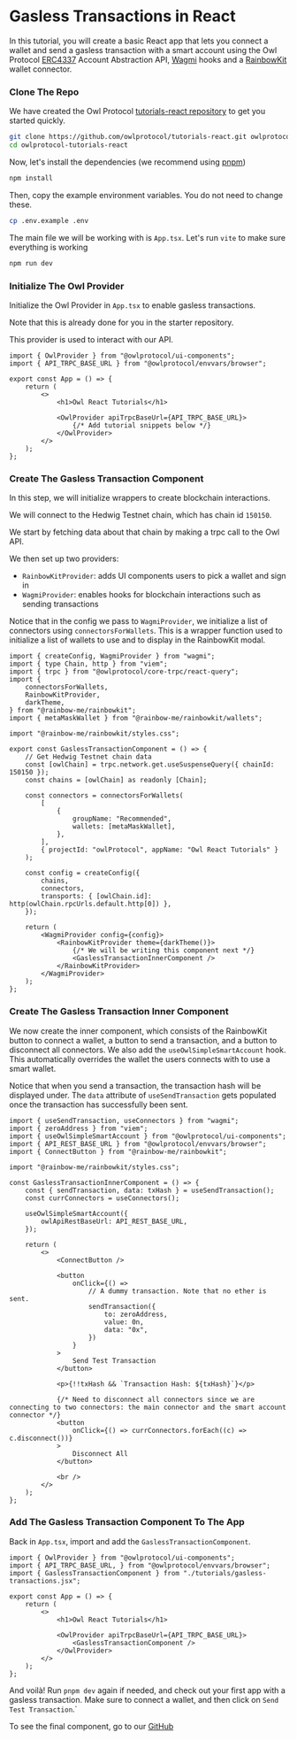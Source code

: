 
# Gasless Transactions in React

In this tutorial, you will create a basic React app that lets you connect a wallet and send a gasless transaction with a smart account using the Owl Protocol [ERC4337](https://www.erc4337.io/docs) Account Abstraction API, [Wagmi](https://wagmi.sh/) hooks and a [RainbowKit](https://www.rainbowkit.com/) wallet connector.

<Steps>

### Clone The Repo

We have created the Owl Protocol [tutorials-react repository](https://github.com/owlprotocol/tutorials-react.git) to get you started quickly.

```bash
git clone https://github.com/owlprotocol/tutorials-react.git owlprotocol-tutorials-react
cd owlprotocol-tutorials-react
```

Now, let's install the dependencies (we recommend using [pnpm](https://pnpm.io/))

```sh npm2yarn
npm install
```

Then, copy the example environment variables. You do not need to change these.

```bash
cp .env.example .env
```

The main file we will be working with is `App.tsx`. Let's run `vite` to make sure everything is working

```sh npm2yarn
npm run dev
```

### Initialize The Owl Provider

Initialize the Owl Provider in `App.tsx` to enable gasless transactions.

Note that this is already done for you in the starter repository.

This provider is used to interact with our API.

```tsx
import { OwlProvider } from "@owlprotocol/ui-components";
import { API_TRPC_BASE_URL } from "@owlprotocol/envvars/browser";

export const App = () => {
    return (
        <>
            <h1>Owl React Tutorials</h1>

            <OwlProvider apiTrpcBaseUrl={API_TRPC_BASE_URL}>
                {/* Add tutorial snippets below */}
            </OwlProvider>
        </>
    );
};
```

### Create The Gasless Transaction Component

In this step, we will initialize wrappers to create blockchain interactions.

We will connect to the Hedwig Testnet chain, which has chain id `150150`.

We start by fetching data about that chain by making a trpc call to the Owl API.

We then set up two providers:

-   `RainbowKitProvider`: adds UI components users to pick a wallet and sign in
-   `WagmiProvider`: enables hooks for blockchain interactions such as sending transactions

Notice that in the config we pass to `WagmiProvider`, we initialize a list of connectors using `connectorsForWallets`. This is a wrapper function used to initialize a list of wallets to use and to display in the RainbowKit modal.

```tsx
import { createConfig, WagmiProvider } from "wagmi";
import { type Chain, http } from "viem";
import { trpc } from "@owlprotocol/core-trpc/react-query";
import {
    connectorsForWallets,
    RainbowKitProvider,
    darkTheme,
} from "@rainbow-me/rainbowkit";
import { metaMaskWallet } from "@rainbow-me/rainbowkit/wallets";

import "@rainbow-me/rainbowkit/styles.css";

export const GaslessTransactionComponent = () => {
    // Get Hedwig Testnet chain data
    const [owlChain] = trpc.network.get.useSuspenseQuery({ chainId: 150150 });
    const chains = [owlChain] as readonly [Chain];

    const connectors = connectorsForWallets(
        [
            {
                groupName: "Recommended",
                wallets: [metaMaskWallet],
            },
        ],
        { projectId: "owlProtocol", appName: "Owl React Tutorials" }
    );

    const config = createConfig({
        chains,
        connectors,
        transports: { [owlChain.id]: http(owlChain.rpcUrls.default.http[0]) },
    });

    return (
        <WagmiProvider config={config}>
            <RainbowKitProvider theme={darkTheme()}>
                {/* We will be writing this component next */}
                <GaslessTransactionInnerComponent />
            </RainbowKitProvider>
        </WagmiProvider>
    );
};
```

### Create The Gasless Transaction Inner Component

We now create the inner component, which consists of the RainbowKit button to connect a wallet, a button to send a transaction, and a button to disconnect all connectors. We also add the `useOwlSimpleSmartAccount` hook. This automatically overrides the wallet the users connects with to use a smart wallet.


Notice that when you send a transaction, the transaction hash will be displayed under. The `data` attribute of `useSendTransaction` gets populated once the transaction has successfully been sent.

```tsx
import { useSendTransaction, useConnectors } from "wagmi";
import { zeroAddress } from "viem";
import { useOwlSimpleSmartAccount } from "@owlprotocol/ui-components";
import { API_REST_BASE_URL } from "@owlprotocol/envvars/browser";
import { ConnectButton } from "@rainbow-me/rainbowkit";

import "@rainbow-me/rainbowkit/styles.css";

const GaslessTransactionInnerComponent = () => {
    const { sendTransaction, data: txHash } = useSendTransaction();
    const currConnectors = useConnectors();

    useOwlSimpleSmartAccount({
        owlApiRestBaseUrl: API_REST_BASE_URL,
    });

    return (
        <>
            <ConnectButton />

            <button
                onClick={() =>
                    // A dummy transaction. Note that no ether is sent.
                    sendTransaction({
                        to: zeroAddress,
                        value: 0n,
                        data: "0x",
                    })
                }
            >
                Send Test Transaction
            </button>

            <p>{!!txHash && `Transaction Hash: ${txHash}`}</p>

            {/* Need to disconnect all connectors since we are connecting to two connectors: the main connector and the smart account connector */}
            <button
                onClick={() => currConnectors.forEach((c) => c.disconnect())}
            >
                Disconnect All
            </button>

            <br />
        </>
    );
};
```

### Add The Gasless Transaction Component To The App

Back in `App.tsx`, import and add the `GaslessTransactionComponent`.

```tsx
import { OwlProvider } from "@owlprotocol/ui-components";
import { API_TRPC_BASE_URL, } from "@owlprotocol/envvars/browser";
import { GaslessTransactionComponent } from "./tutorials/gasless-transactions.jsx";

export const App = () => {
    return (
        <>
            <h1>Owl React Tutorials</h1>

            <OwlProvider apiTrpcBaseUrl={API_TRPC_BASE_URL}>
                <GaslessTransactionComponent />
            </OwlProvider>
        </>
    );
};
```

</Steps>

And voilà! Run `pnpm dev` again if needed, and check out your first app with a gasless transaction. Make sure to connect a wallet, and then click on `Send Test Transaction`.`

To see the final component, go to our [GitHub](https://github.com/owlprotocol/tutorials-react/blob/main/src/tutorials/gasless-transactions.tsx)
